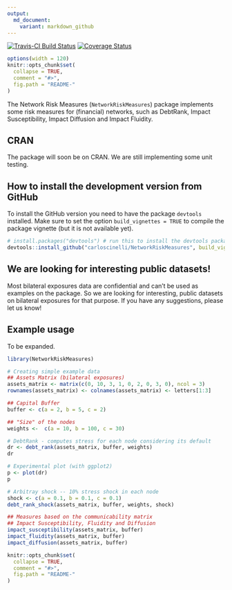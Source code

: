 ```yaml
---
output:
  md_document:
    variant: markdown_github
---
```


<!-- README.md is generated from README.Rmd. Please edit that file -->
[![Travis-CI Build Status](https://travis-ci.org/carloscinelli/NetworkRiskMeasures.svg?branch=master)](https://travis-ci.org/carloscinelli/NetworkRiskMeasures)
[![Coverage Status](https://img.shields.io/codecov/c/github/carloscinelli/NetworkRiskMeasures/master.svg)](https://codecov.io/github/carloscinelli/NetworkRiskMeasures?branch=master)

```r
options(width = 120)
knitr::opts_chunk$set(
  collapse = TRUE,
  comment = "#>",
  fig.path = "README-"
)

```

The Network Risk Measures (`NetworkRiskMeasures`) package implements some risk measures for (financial) networks, such as DebtRank, Impact Susceptibility, Impact Diffusion and Impact Fluidity. 

## CRAN

The package will soon be on CRAN. We are still implementing some unit testing. 


## How to install the development version from GitHub

To install the GitHub version you need to have the package `devtools` installed. Make sure to set the option `build_vignettes = TRUE` to compile the package vignette (but it is not available yet). 

```r
# install.packages("devtools") # run this to install the devtools package
devtools::install_github("carloscinelli/NetworkRiskMeasures", build_vignettes = TRUE)
```

## We are looking for interesting public datasets!

Most bilateral exposures data are confidential and can't be used as examples on the package. So we are looking for interesting, public datasets on bilateral exposures for that purpose. If you have any suggestions, please let us know!

## Example usage

To be expanded.

```r
library(NetworkRiskMeasures)

# Creating simple example data
## Assets Matrix (bilateral exposures)
assets_matrix <- matrix(c(0, 10, 3, 1, 0, 2, 0, 3, 0), ncol = 3)
rownames(assets_matrix) <- colnames(assets_matrix) <- letters[1:3]

## Capital Buffer
buffer <- c(a = 2, b = 5, c = 2)

## "Size" of the nodes
weights <-  c(a = 10, b = 100, c = 30)

# DebtRank - computes stress for each node considering its default
dr <- debt_rank(assets_matrix, buffer, weights)
dr

# Experimental plot (with ggplot2)
p <- plot(dr)
p

# Arbitray shock -- 10% stress shock in each node
shock <- c(a = 0.1, b = 0.1, c = 0.1)
debt_rank_shock(assets_matrix, buffer, weights, shock)

## Measures based on the communicability matrix
## Impact Susceptibility, Fluidity and Diffusion
impact_susceptibility(assets_matrix, buffer)
impact_fluidity(assets_matrix, buffer)
impact_diffusion(assets_matrix, buffer)
```


```r
knitr::opts_chunk$set(
  collapse = TRUE,
  comment = "#>",
  fig.path = "README-"
)
```
